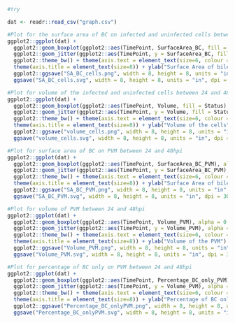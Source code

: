 ```r

#try

dat <- readr::read_csv("graph.csv")
```

```r
#Plot for the surface area of BC on infected and uninfected cells between 24 and 48hpi
ggplot2::ggplot(dat) +
  ggplot2::geom_boxplot(ggplot2::aes(TimePoint, SurfaceArea_BC, fill = Status), alpha = 0.4, width = 0.5, position = position_dodge(width = 0.5), varwidth = T, notch = F) +
  ggplot2::geom_jitter(ggplot2::aes(TimePoint, y = SurfaceArea_BC, fill = Status, color = Status), cex = 0.9, alpha = 0.9, width = 0.5, height = 0.5) + 
  ggplot2::theme_bw() + theme(axis.text = element_text(size=6, colour = "black")) +
  theme(axis.title = element_text(size=8)) + ylab("Surface Area of bile canaliculi on cells") +
  ggplot2::ggsave("SA_BC_cells.png", width = 8, height = 8, units = "in", dpi = 300) +
  ggsave("SA_BC_cells.svg", width = 8, height = 8, units = "in", dpi = 300)
```

```r
#Plot for volume of the infected and uninfected cells between 24 and 48hpi
ggplot2::ggplot(dat) +
  ggplot2::geom_boxplot(ggplot2::aes(TimePoint, Volume, fill = Status), alpha = 0.4, width = 0.5, position = position_dodge(width = 0.5), varwidth = T, notch = F) +
  ggplot2::geom_jitter(ggplot2::aes(TimePoint, y = Volume, fill = Status, color = Status), cex = 0.9, alpha = 0.9, width = 0.5, height = 0.5) + 
  ggplot2::theme_bw() + theme(axis.text = element_text(size=6, colour = "black")) +
  theme(axis.title = element_text(size=8)) + ylab("Volume of the cells") +
  ggplot2::ggsave("volume_cells.png", width = 8, height = 8, units = "in", dpi = 300) +
  ggsave("volume_cells.svg", width = 8, height = 8, units = "in", dpi = 300)
```


```r
#Plot for surface area of BC on PVM between 24 and 48hpi
ggplot2::ggplot(dat) +
  ggplot2::geom_boxplot(ggplot2::aes(TimePoint, SurfaceArea_BC_PVM), alpha = 0.4, width = 0.5, position = position_dodge(width = 0.5), varwidth = T, notch = F) +
  ggplot2::geom_jitter(ggplot2::aes(TimePoint, y = SurfaceArea_BC_PVM), alpha = 0.9, width = 0.5, height = 0.5) + 
  ggplot2::theme_bw() + theme(axis.text = element_text(size=6, colour = "black")) +
  theme(axis.title = element_text(size=8)) + ylab("Surface Area of bile canaliculi on PVM") +
  ggplot2::ggsave("SA_BC_PVM.png", width = 8, height = 8, units = "in", dpi = 300) +
  ggsave("SA_BC_PVM.svg", width = 8, height = 8, units = "in", dpi = 300)
```



```r
#Plot for volume of PVM between 24 and 48hpi
ggplot2::ggplot(dat) +
  ggplot2::geom_boxplot(ggplot2::aes(TimePoint, Volume_PVM), alpha = 0.4, width = 0.5, position = position_dodge(width = 0.5), varwidth = T, notch = F) +
  ggplot2::geom_jitter(ggplot2::aes(TimePoint, y = Volume_PVM), alpha = 0.9, width = 0.5, height = 0.5) + 
  ggplot2::theme_bw() + theme(axis.text = element_text(size=6, colour = "black")) +
  theme(axis.title = element_text(size=8)) + ylab("Volume of the PVM") +
  ggplot2::ggsave("Volume_PVM.png", width = 8, height = 8, units = "in", dpi = 300) +
  ggsave("Volume_PVM.svg", width = 8, height = 8, units = "in", dpi = 300)
```


```r
#Plot for percentage of BC only on PVM between 24 and 48hpi
ggplot2::ggplot(dat) +
  ggplot2::geom_boxplot(ggplot2::aes(TimePoint, Percentage_BC_only_PVM), alpha = 0.4, width = 0.5, position = position_dodge(width = 0.5), varwidth = T, notch = F) +
  ggplot2::geom_jitter(ggplot2::aes(TimePoint, y = Volume_PVM), alpha = 0.9, width = 0.5, height = 0.5) + 
  ggplot2::theme_bw() + theme(axis.text = element_text(size=6, colour = "black")) +
  theme(axis.title = element_text(size=8)) + ylab("Percentage of BC only on PVM") +
  ggplot2::ggsave("Percentage_BC_onlyPVM.png", width = 8, height = 8, units = "in", dpi = 300) +
  ggsave("Percentage_BC_onlyPVM.svg", width = 8, height = 8, units = "in", dpi = 300)
```
